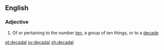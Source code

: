 ==English==

===Adjective===
{{en-adj|-}}

# Of or pertaining to the number [[ten]], a group of ten things, or to a [[decade]]

[[pt:decadal]]
[[sv:decadal]]
[[zh:decadal]]